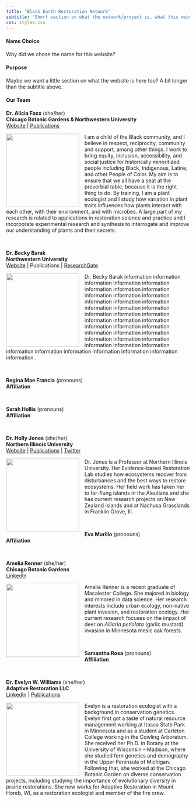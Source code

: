 ```yaml
---
title: "Black Earth Restoration Network"
subtitle: "Short section on what the network/project is, what this website is, etc. "
css: styles.css
---
```


#### Name Choice

Why did we chose the name for this website?

#### Purpose

Maybe we want a little section on what the website is here too? A bit longer than the subtitle above.

#### Our Team

::: {style="text-align: left"}
**Dr. Alicia Foxx** (she/her)\
**Chicago Botanic Gardens & Northwestern University**\
[Website](https://aliciafoxx.github.io/) \| [Publications](https://scholar.google.com/citations?user=nlWrL0YAAAAJ&hl=en)
:::

![](images/foxx.jpeg){style="float: left; margin: 0px 15px 0px 0px;" fig-alt="headshot of Dr Alicia Foxx" fig-align="left" width="200"}

I am a child of the Black community, and I believe in respect, reciprocity, community and support, among other things. I work to bring equity, inclusion, accessibility, and social justice for historically minoritized people including Black, Indigenous, Latine, and other People of Color. My aim is to ensure that we all have a seat at the proverbial table, because it is the right thing to do. By training, I am a plant ecologist and I study how variation in plant traits influences how plants interact with each other, with their environment, and with microbes. A large part of my research is related to applications in restoration science and practice and I incorporate experimental research and synthesis to interrogate and improve our understanding of plants and their secrets.\

\

::: {style="text-align: left"}
**Dr. Becky Barak**\
**Northwestern University**\
[Website](BeckyBarak.com) \| Publications \| [ResearchGate](https://www.researchgate.net/profile/Rebecca-Barak)
:::

![](images/barak.jpeg){style="float: left; margin: 0px 15px 0px 0px;" fig-alt="headshot of Dr Becky Barak" fig-align="left" width="200"}

Dr. Becky Barak information information information information information information information information information information information information information information information information information information information information information information information information information information information information information information information information information information information information information information information information information information .

\

::: {style="text-align: left"}
**Regina Mae Francia** (pronouns)\
**Affiliation**\
:::

\

::: {style="text-align: left"}
**Sarah Hollis** (pronouns)\
**Affiliation**\
:::

\

::: {style="text-align: left"}
**Dr. Holly Jones** (she/her)\
**Northern Illinois University**\
[Website](https://hjones82.wixsite.com/website) \| [Publications](https://scholar.google.com/citations?user=HfrwwugAAAAJ&hl=en&oi=ao) \| [Twitter](https://twitter.com/DocHPJones)
:::

![](images/holly.jpeg){style="float: left; margin: 0px 15px 0px 0px;" fig-align="left" width="200"}

Dr. Jones is a Professor at Northern Illinois University. Her Evidence-based Restoration Lab studies how ecosystems recover from disturbances and the best ways to restore ecosystems. Her field work has taken her to far-flung islands in the Aleutians and she has current research projects on New Zealand islands and at Nachusa Grasslands in Franklin Grove, Ill.

\

::: {style="text-align: left"}
**Eva Murillo** (pronouns)\
**Affiliation**\
:::

\

::: {style="text-align: left"}
**Amelia Renner** (she/her)\
**Chicago Botanic Gardens**\
[LinkedIn](https://www.linkedin.com/in/ameliarenner/)
:::

![](images/renner.jpeg){style="float: left; margin: 0px 15px 0px 0px;" fig-alt="headshot of Amelia Renner" fig-align="left" width="200"}

Amelia Renner is a recent graduate of Macalester College. She majored in biology and minored in data science. Her research interests include urban ecology, non-native plant invasion, and restoration ecology. Her current research focuses on the impact of deer on *Alliaria petiolata* (garlic mustard) invasion in Minnesota mesic oak forests.

\

::: {style="text-align: left"}
**Samantha Rosa** (pronouns)\
**Affiliation**\
:::

\

::: {style="text-align: left"}
**Dr. Evelyn W. Williams** (she/her)\
**Adaptive Restoration LLC**\
[LinkedIn](https://www.linkedin.com/in/evelyn-williams-0291b383/) \| [Publications](https://scholar.google.com/citations?user=QU_nQ3MAAAAJ&hl=en)
:::

![](images/williams.jpeg){style="float: left; margin: 0px 15px 0px 0px;" fig-align="left" width="200"}

Evelyn is a restoration ecologist with a background in conservation genetics. Evelyn first got a taste of natural resource management working at Itasca State Park in Minnesota and as a student at Carleton College working in the Cowling Arboretum. She received her Ph.D. in Botany at the University of Wisconsin -- Madison, where she studied fern genetics and demography in the Upper Peninsula of Michigan. Following that, she worked at the Chicago Botanic Garden on diverse conservation projects, including studying the importance of evolutionary diversity in prairie restorations. She now works for Adaptive Restoration in Mount Horeb, WI, as a restoration ecologist and member of the fire crew.

\
